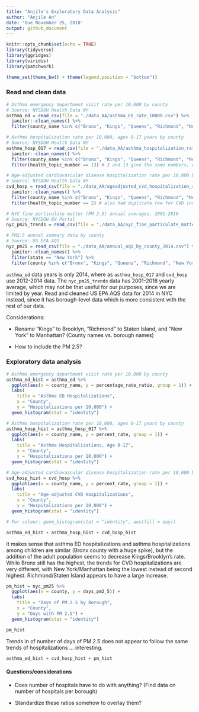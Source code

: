 ```yaml
---
title: "Anjile's Exploratory Data Analysis"
author: "Anjile An"
date: 'Due November 25, 2018'
output: github_document
---
```


```r
knitr::opts_chunk$set(echo = TRUE)
library(tidyverse)
library(ggridges)
library(viridis)
library(patchwork)

theme_set(theme_bw() + theme(legend.position = "bottom"))
```

### Read and clean data

```r
# Asthma emergency department visit rate per 10,000 by county
# Source: NYSDOH Health Data NY
asthma_ed = read_csv(file = "./data_AA/asthma_ED_rate_10000.csv") %>% 
  janitor::clean_names() %>%
  filter(county_name %in% c("Bronx", "Kings", "Queens", "Richmond", "New York"))

# Asthma hospitalization rate per 10,000, ages 0-17 years by county
# Source: NYSDOH Health Data NY
asthma_hosp_017 = read_csv(file = "./data_AA/asthma_hospitalization_rate_10000_children.csv") %>%
  janitor::clean_names() %>%
  filter(county_name %in% c("Bronx", "Kings", "Queens", "Richmond", "New York")) %>%
  filter(health_topic_number == 13) # 3 and 13 give the same numbers, don't need the duplicate rows

# Age-adjusted cardiovascular disease hospitalization rate per 10,000 by county
# Source: NYSDOH Health Data NY
cvd_hosp = read_csv(file = "./data_AA/ageadjusted_cvd_hospitalization_rate_10000.csv") %>%
  janitor::clean_names() %>%
  filter(county_name %in% c("Bronx", "Kings", "Queens", "Richmond", "New York")) %>%
  filter(health_topic_number == 2) # also had duplicate row for CVD indicators and obesity indicators

# NYC fine particulate matter (PM 2.5) annual averages, 2001-2016
# Source: NYCDOH EH Portal
nyc_pm25_trends = read_csv(file = "./data_AA/nyc_fine_particulate_matter.csv") %>% janitor::clean_names()

# PM2.5 annual summary data by county
# Source: US EPA AQS
nyc_pm25 = read_csv(file = "./data_AA/annual_aqi_by_county_2014.csv") %>% 
  janitor::clean_names() %>%
  filter(state == "New York") %>%
  filter(county %in% c("Bronx", "Kings", "Queens", "Richmond", "New York"))
```

`asthma_ed` data years is only 2014, where as `asthma_hosp_017` and `cvd_hosp` use 2012-2014 data. The `nyc_pm25_trends` data has 2001-2016 yearly average, which may not be that useful for our purposes, since we are limited by year. Read and cleaned US EPA AQS data for 2014 in NYC instead, since it has borough-level data which is more consistent with the rest of our data. 

Considerations:

* Rename "Kings" to Brooklyn, "Richmond" to Staten Island, and "New York" to Manhattan? (County names vs. borough names)

* How to include the PM 2.5?

### Exploratory data analysis

```r
# Asthma emergency department visit rate per 10,000 by county
asthma_ed_hist = asthma_ed %>%
  ggplot(aes(x = county_name, y = percentage_rate_ratio, group = 1)) +
  labs(
    title = "Asthma ED Hospitalizations",
    x = "County",
    y = "Hospitalizations per 10,000") +
  geom_histogram(stat = "identity")

# Asthma hospitalization rate per 10,000, ages 0-17 years by county
asthma_hosp_hist = asthma_hosp_017 %>%
  ggplot(aes(x = county_name, y = percent_rate, group = 1)) +
  labs(
    title = "Asthma Hospitalizations, Age 0-17",
    x = "County",
    y = "Hospitalizations per 10,000") +
  geom_histogram(stat = "identity")

# Age-adjusted cardiovascular disease hospitalization rate per 10,000 by county
cvd_hosp_hist = cvd_hosp %>%
  ggplot(aes(x = county_name, y = percent_rate, group = 1)) +
  labs(
    title = "Age-adjusted CVD Hospitalizations",
    x = "County",
    y = "Hospitalizations per 10,000") +
  geom_histogram(stat = "identity")

# For colour: geom_histogram(stat = "identity", aes(fill = day))

asthma_ed_hist + asthma_hosp_hist + cvd_hosp_hist
```

It makes sense that asthma ED hospitalizations and asthma hospitalizations among children are similar (Bronx county with a huge spike), but the addition of the adult population seems to decrease Kings/Brooklyn's rate. While Bronx still has the highest, the trends for CVD hospitalizations are very different, with New York/Manhattan being the lowest instead of second highest. Richmond/Staten Island appears to have a large increase.


```r
pm_hist = nyc_pm25 %>%
  ggplot(aes(x = county, y = days_pm2_5)) + 
  labs(
    title = "Days of PM 2.5 by Borough",
    x = "County",
    y = "Days with PM 2.5") +
  geom_histogram(stat = "identity")

pm_hist
```

Trends in of number of days of PM 2.5 does not appear to follow the same trends of hospitalizations ... interesting.

```r
asthma_ed_hist + cvd_hosp_hist + pm_hist
```


#### Questions/considerations

* Does number of hospitals have to do with anything? (Find data on number of hospitals per borough)

* Standardize these ratios somehow to overlay them? 

